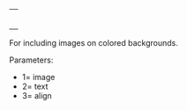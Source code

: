 {| width="5px" align={{{3}}} style="border:solid 1px #c7c8fe;"
|{{{1}}}
|-
|style="font-size: 80%; padding:0px;" |{{{2}}}
|}
<noinclude>
For including images  on colored backgrounds.

Parameters:
*1= image
*2= text
*3= align
</noinclude>